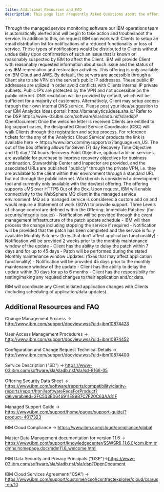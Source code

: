 ```yaml
---
title: Additional Resources and FAQ
description: This page list Frequently Asked Questions about the offering.
---
```


<Accordion>
  <AccordionItem title="What happens when the service encounters problems?">Through the managed service monitoring software our IBM operations team is automatically alerted and will begin to take action and troubleshoot the service. In addition to this, on request IBM can work with Clients to setup an email distribution list for notifications of a reduced functionality or loss of service. These types of notifications would be distributed to Clients without undue delay upon confirmation of such an issue that is known or reasonably suspected by IBM to affect the Client. IBM will provide Client with reasonably requested information about such issue and the status of any IBM remediation and restoration activities.</AccordionItem>
  <AccordionItem title="On which Cloud Service Provider is the service or application hosted? For example like AWS, Azure, GCP, etc?">This offering is only available on IBM Cloud and AWS.</AccordionItem>
  <AccordionItem title="How are the environments accessed via the network?">By default, the servers are accessible through a Client site to site VPN on the server’s public IP addresses. These public IP addresses are utilized in order avoid conflicts with Clients internal IP private subnets. Public IP’s are protected by the VPN and not accessible on the public internet. DNS resolution will be provided by default, which will be sufficient for a majority of customers. Alternatively, Client may setup access through their own internal DNS service.</AccordionItem>
  <AccordionItem title="How can I provide ideas for improving offerings / products?">Please post your idea/suggestion to our IBM Analytics Ideas portal: https://ibmanalytics.ideas.aha.io/</AccordionItem>
  <AccordionItem title="Where can I find additional information on IBM Data Security of the Cloud Service and privacy principals?">Refer to the DSP https://www-03.ibm.com/software/sla/sladb.nsf/sla/dsp?OpenDocument</AccordionItem>
  <AccordionItem title="How do I open a support ticket?">Once the welcome letter is received Clients are entitled to log support cases, the designated Cloud Service Coordinator (CSC) will walk Clients through the registration and setup process. For reference tickets for the any of the ‘Analytics Cloud Service’ products the link is available here -> https://www.ibm.com/mysupport/s/?language=en_US.</AccordionItem>
  <AccordionItem title="What is the RTO/RPO for the managed service?">The out of the box offering allows for Seven (7) day Recovery Time Objective and (1) day / 24 hours Recovery Point Objective, optional add-on services are available for purchase to improve recovery objectives for business continuation.</AccordionItem>
  <AccordionItem title="The UIs (Stewardship Center, Inspector, and Workbench) we can all run as if they are on our network, right?">Stewardship Center and Inspector are provided, and the associated URLs are published "publicly" through the private VPN, i.e. they are available to the client within their environment through a standard URL but not through the public internet.  Workbench is considered a development tool and currently only available with the dev/test offering.</AccordionItem>
  <AccordionItem title="What is the answer (architecturally) to handle messaging with MQ not being included?">The offering supports JMS over HTTPS Out of the Box.  Upon request, IBM will enable connectivity to the WebSphere MQ client in the managed service environment.  MQ as a managed service is considered a custom add on and would require a Statement of work (SOW) to provide support.</AccordionItem>
  <AccordionItem title="Describe the process and estimate the time required to install subsequent releases/versions of your product.">Three Levels of change control are defined within the Offering:
Immediate Patches: (for security/integrity issues)
-    Notification will be provided through the event management infrastructure of the patch update schedule
-    IBM will then process the change including stopping the service if required
-    Notification will be provided that the patch has been completed and the service is fully available
Monthly Patches: (fixes that don’t affect application functionality)
-    Notification will be provided 2 weeks prior to the monthly maintenance window of the update
-    Client has the ability to delay the patch within 7 days and for up to 45 days
-    Patch will be performed during the stated Monthly maintenance window
Updates:  (fixes that may affect application functionality)
-    Notification will be provided 45 days prior to the monthly maintenance window of the update
-    Client has the ability to delay the update within 30 days for up to 6 months
-    Client has the responsibility for testing/making any required changes to their application and/or data.

IBM will coordinate any Client initiated application changes with Clients (including scheduling of application/data updates).
</AccordionItem>
  <AccordionItem title=""></AccordionItem>
  <AccordionItem title=""></AccordionItem>
</Accordion>

## Additional Resources and FAQ

Change Management Process -> http://www.ibm.com/support/docview.wss?uid=ibm10874428<br></br>
User Access Management Procedures -> http://www.ibm.com/support/docview.wss?uid=ibm10874452<br></br>
Configuration and Change Request Technical Details -> http://www.ibm.com/support/docview.wss?uid=ibm10874400<br></br>
Service Description  ("SD") -> https://www-03.ibm.com/software/sla/sladb.nsf/sla/sd-8168-05<br></br>
Offering Security Data Sheet -> https://www.ibm.com/software/reports/compatibility/clarity-reports/report/html/softwareReqsForProduct?deliverableId=3FC503E0646911E89B7C7F20C63AA31F<br></br>
Managed Support Guide -> https://www.ibm.com/support/home/pages/support-guide/?product=4017323<br></br>
IBM Cloud Compliance -> https://www.ibm.com/cloud/compliance/global<br></br>
Master Data Management documentation for version 11.6 -> https://www.ibm.com/support/knowledgecenter/SSWSR9_11.6.0/com.ibm.mdmhs.homepage.doc/mdm11.6_welcome.html<br></br>
IBM Data Security and Privacy Principals ("DSP")->https://www-03.ibm.com/software/sla/sladb.nsf/sla/dsp?OpenDocument<br></br>
IBM Cloud Services Agreement("CSA") -> https://www.ibm.com/support/customer/csol/contractexplorer/cloud/csa/us-en/10<br></br>
